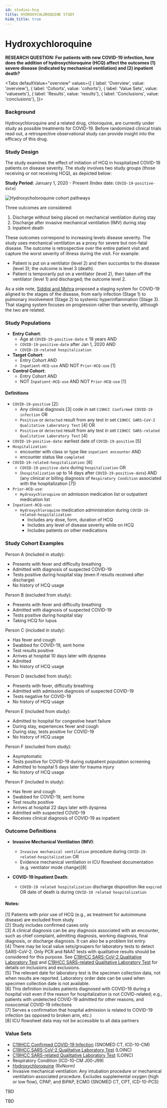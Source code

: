 ```yaml
---
id: studies-hcq
title: HYDROXYCHLOROQUINE STUDY
hide_title: true
---
```



# Hydroxychloroquine

**RESEARCH QUESTION: For patients with new COVID-19 infection, how does the addition of hydroxychloroquine (HCQ) affect the outcomes (1) severe disease (indicated by mechanical ventilation) and (2) inpatient death?**

<Tabs
  defaultValue="overview"
  values={[
    { label: 'Overview', value: 'overview'},
    { label: 'Cohorts', value: 'cohorts'},
    { label: 'Value Sets', value: 'valuesets'},
    { label: 'Results', value: 'results'},
    { label: 'Conclusions', value: 'conclusions'},
  ]}>

<TabItem value="overview">

### Background

Hydroxychloroquine and a related drug, chloroquine, are currently under study as possible treatments for COVID-19. Before randomized clinical trials read out, a retrospective observational study can provide insight into the efficacy of this drug.

### Study Design

The study examines the effect of initiation of HCQ in hospitalized COVID-19 patients on disease severity. The study involves two study groups (those receiving or not receiving HCQ), as depicted below:

**Study Period**: January 1, 2020 - Present (Index date: `COVID-19-positive-date`)

![Hydroxycholoroquine cohort pathways](hydroxy_cohorts.png)

Three outcomes are considered:

1. Discharge without being placed on mechanical ventilation during stay
2. Discharge after invasive mechanical ventilation (IMV) during stay
3. Inpatient death

These outcomes correspond to increasing levels disease severity. The study uses mechanical ventilation as a proxy for severe but non-fatal disease. The outcome is retrospective over the entire patient visit and capture the worst severity of illness during the visit. For example:

* Patient is put on a ventilator (level 2) and then succumbs to the disease (level 3); the outcome is level 3 (death).
* Patient is temporarily put on a ventilator (level 2), then taken off the ventilator (level 1) and discharged; the outcome level 2.

As a side note, [Siddiqi and Mehra](https://www.ncbi.nlm.nih.gov/pmc/articles/PMC7118652/) proposed a staging system for COVID-19 aligned to the stages of the disease, from early infection (Stage 1) to pulmonary involvement (Stage 2) to systemic hyperinflammation (Stage 3). That staging system focuses on progression rather than severity, although the two are related.

</TabItem>
<TabItem value="cohorts">

### Study Populations

* **Entry Cohort**:
  * Age at `COVID-19-positive-date` ≥ 18 years AND
  * `COVID-19-positive-date` after Jan 1, 2020 AND
  * `COVID-19-related hospitalization`
* **Target Cohort**:
  * Entry Cohort AND
  * `Inpatient-HCQ-use` AND NOT `Prior-HCQ-use` [1]
* **Control Cohort**:
  * Entry Cohort AND
  * NOT `Inpatient-HCQ-use` AND NOT `Prior-HCQ-use` [1]

#### Definitions

* `COVID-19-positive` [2]:
  * Any clinical diagnosis [3] code in set `C19HCC Confirmed COVID-19 infection` OR
  * `Positive` or `detected` result from any test in set `C19HCC SARS-CoV-2 Qualitative Laboratory Test` [4] OR
  * `Positive` or `detected` result from any test in set `C19HCC SARS-related Qualitative Laboratory Test` [4]
* `COVID-19-positive-date`: earliest date of `COVID-19-positive` [5]
* `Hospitalization`:
  * encounter with class or type like `inpatient encounter` AND
  * encounter status like `completed`
* `COVID-19-related-hospitalization`: [6]
  * `COVID-19-positive-date` during `hospitalization` OR
  * (`hospitalization` up to 14 days after `COVID-19-positive-date`) AND (any clinical or billing diagnosis of `Respiratory Condition` associated with the hospitalization [7])
* `Prior-HCQ-use`:
  * `Hydroxychloroquine` on admission medication list or outpatient medication list
* `Inpatient-HCQ-use`:
  * `Hydroxychloroquine` medication administration during `COVID-19-related-hospitalization`
    * Includes any dose, form, duration of HCQ
    * Includes any level of disease severity while on HCQ
    * Includes patients on other medications

### Study Cohort Examples

Person A (included in study):
* Presents with fever and difficulty breathing
* Admitted with diagnosis of suspected COVID-19
* Tests positive during hospital stay (even if results received after discharge)
* No history of HCQ usage

Person B (excluded from study):
* Presents with fever and difficulty breathing
* Admitted with diagnosis of suspected COVID-19
* Tests positive during hospital stay
* Taking HCQ for lupus

Person C (included in study):
* Has fever and cough
* Swabbed for COVID-19, sent home
* Test results positive
* Arrives at hospital 10 days later with dyspnea
* Admitted
* No history of HCQ usage

Person D (excluded from study):
* Presents with fever, difficulty breathing
* Admitted with admission diagnosis of suspected COVID-19
* Tests negative for COVID-19
* No history of HCQ usage

Person E (included from study):
* Admitted to hospital for congestive heart failure
* During stay, experiences fever and cough
* During stay, tests positive for COVID-19
* No history of HCQ usage

Person F (excluded from study):
* Asymptomatic
* Tests positive for COVID-19 during outpatient population screening
* Admitted to hospital 5 days later for trauma injury
* No history of HCQ usage

Person F (included in study):
* Has fever and cough
* Swabbed for COVID-19, sent home
* Test results positive
* Arrives at hospital 22 days later with dyspnea
* Admitted with suspected COVID-19
* Receives clinical diagnosis of COVID-19 as inpatient

### Outcome Definitions

* **Invasive Mechanical Ventilation (IMV)**:
  * `Invasive mechanical ventilation` procedure during `COVID-19-related-hospitalization` OR
  * Evidence mechanical ventilation in ICU flowsheet documentation (e.g. ventilator mode change)[8]

* **COVID-19 Inpatient Death**:
  * `COVID-19 related hospitalization` discharge disposition like `expired` OR date of death is during `COVID-19 related hospitalization`

#### Notes:
[1] Patients with prior use of HCQ (e.g., as treatment for autoimmune disease) are excluded from study<br/>
[2] Study includes confirmed cases only<br/>
[3] A clinical diagnosis can be any diagnosis associated with an encounter, such as chief complaint, admitting diagnosis, working diagnosis, final diagnosis, or discharge diagnosis. It can also be a problem list entry.<br/>
[4] There may be local value sets/groupers for laboratory tests to detect SARS-CoV-2. Only PCR and NAAT tests with qualitative results should be considered for this purpose. See [C19HCC SARS-CoV-2 Qualitative Laboratory Test](https://vsac.nlm.nih.gov/valueset/2.16.840.1.113762.1.4.1032.109/expansion/Latest) and [C19HCC SARS-related Qualitative Laboratory Test]() for details on inclusions and exclusions.<br/>
[5] The relevant date for laboratory test is the specimen collection data, not when results are reported. Laboratory order date can be used when specimen collection date is not available.<br/>
[6] This definition includes patients diagnosed with COVID-19 during a hospital visit even if the reason for hospitalization is not COVID-related; e.g., patients with undetected COVID-19 admitted for other reasons, and nosocomial COVID-19 infections ​<br/>
[7] Serves a confirmation that hospital admission is related to COVID-19 infection (as opposed to broken arm, etc.)<br/>
[8] ICU flowsheet data may not be accessible to all data partners


</TabItem>
<TabItem value="valuesets">

### Value Sets

* [C19HCC Confirmed COVID-19 Infection](https://vsac.nlm.nih.gov/valueset/2.16.840.1.113762.1.4.1032.117/expansion/Latest)  (SNOMED CT, ICD-10-CM)
* [C19HCC SARS-CoV-2 Qualitative Laboratory Test](https://vsac.nlm.nih.gov/valueset/2.16.840.1.113762.1.4.1032.109/expansion/Latest) (LOINC)
* [C19HCC SARS-related Qualitative Laboratory Test](https://vsac.nlm.nih.gov/valueset/2.16.840.1.113762.1.4.1032.113/expansion/Latest) (LOINC)
* Respiratory Condition (ICD-10-CM J00-J99)
* [Hydroxychloroquine](https://vsac.nlm.nih.gov/valueset/2.16.840.1.113883.3.1564.2220/expansion/Latest) (RxNorm)
* Invasive mechanical ventilation: Any intubation procedure or mechanical ventilation-associated procedure. Excludes supplemental oxygen (high or low flow), CPAP, and BiPAP, ECMO (SNOMED CT, CPT, ICD-10-PCS)

</TabItem>
<TabItem value="results">

TBD

</TabItem>
<TabItem value="conclusions">

TBD

</TabItem>
</Tabs>


